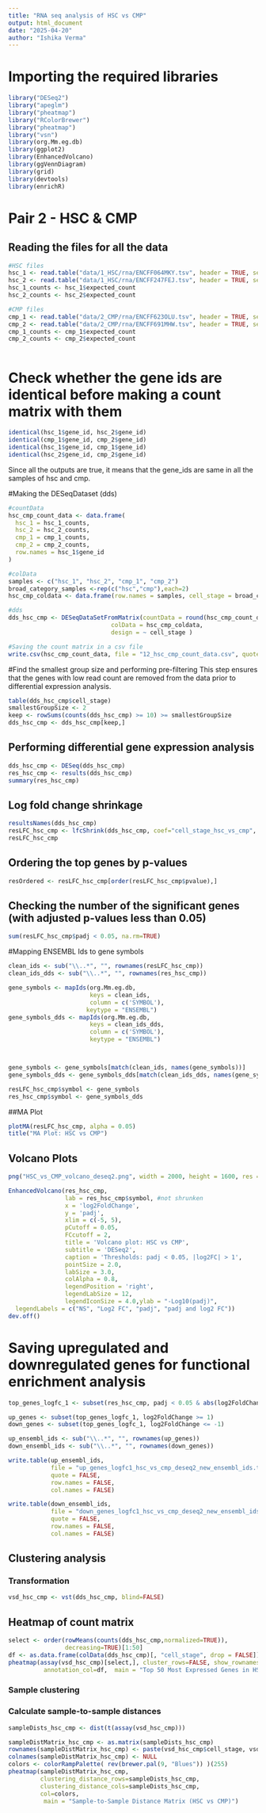 ```yaml
---
title: "RNA seq analysis of HSC vs CMP"
output: html_document
date: "2025-04-20"
author: "Ishika Verma"
---
```

# Importing the required libraries
```r
library("DESeq2")
library("apeglm")
library("pheatmap")
library("RColorBrewer")
library("pheatmap")
library("vsn")
library(org.Mm.eg.db)
library(ggplot2)
library(EnhancedVolcano)
library(ggVennDiagram)
library(grid)
library(devtools)
library(enrichR)
```

# Pair 2 - HSC & CMP

## Reading the files for all the data

```r
#HSC files
hsc_1 <- read.table("data/1_HSC/rna/ENCFF064MKY.tsv", header = TRUE, sep = "\t")
hsc_2 <- read.table("data/1_HSC/rna/ENCFF247FEJ.tsv", header = TRUE, sep = "\t")
hsc_1_counts <- hsc_1$expected_count
hsc_2_counts <- hsc_2$expected_count

#CMP files
cmp_1 <- read.table("data/2_CMP/rna/ENCFF623OLU.tsv", header = TRUE, sep = "\t")
cmp_2 <- read.table("data/2_CMP/rna/ENCFF691MHW.tsv", header = TRUE, sep = "\t")
cmp_1_counts <- cmp_1$expected_count
cmp_2_counts <- cmp_2$expected_count



```

# Check whether the gene ids are identical before making a count matrix with them
```r
identical(hsc_1$gene_id, hsc_2$gene_id)
identical(cmp_1$gene_id, cmp_2$gene_id)
identical(hsc_1$gene_id, cmp_1$gene_id)
identical(hsc_2$gene_id, cmp_2$gene_id)
```
Since all the outputs are true, it means that the gene_ids are same in all the samples of hsc and cmp.

#Making the DESeqDataset (dds)
```r
#countData
hsc_cmp_count_data <- data.frame(
  hsc_1 = hsc_1_counts,
  hsc_2 = hsc_2_counts,
  cmp_1 = cmp_1_counts,
  cmp_2 = cmp_2_counts,
  row.names = hsc_1$gene_id
)

#colData
samples <- c("hsc_1", "hsc_2", "cmp_1", "cmp_2")
broad_category_samples <-rep(c("hsc","cmp"),each=2)
hsc_cmp_coldata <- data.frame(row.names = samples, cell_stage = broad_category_samples)

#dds
dds_hsc_cmp <- DESeqDataSetFromMatrix(countData = round(hsc_cmp_count_data),
                             colData = hsc_cmp_coldata,
                             design = ~ cell_stage )
```
```r
#Saving the count matrix in a csv file
write.csv(hsc_cmp_count_data, file = "12_hsc_cmp_count_data.csv", quote = FALSE)
```

#Find the smallest group size and performing pre-filtering
This step ensures that the genes with low read count are removed from the data prior to differential expression analysis.
```r
table(dds_hsc_cmp$cell_stage)
smallestGroupSize <- 2
keep <- rowSums(counts(dds_hsc_cmp) >= 10) >= smallestGroupSize
dds_hsc_cmp <- dds_hsc_cmp[keep,]
```


## Performing differential gene expression analysis
```r
dds_hsc_cmp <- DESeq(dds_hsc_cmp)
res_hsc_cmp <- results(dds_hsc_cmp)
summary(res_hsc_cmp)

```
## Log fold change shrinkage
```r
resultsNames(dds_hsc_cmp)
resLFC_hsc_cmp <- lfcShrink(dds_hsc_cmp, coef="cell_stage_hsc_vs_cmp", type="apeglm")
resLFC_hsc_cmp
```

## Ordering the top genes by p-values
```r
resOrdered <- resLFC_hsc_cmp[order(resLFC_hsc_cmp$pvalue),]
```

## Checking the number of the significant genes (with adjusted p-values less than 0.05)
```r
sum(resLFC_hsc_cmp$padj < 0.05, na.rm=TRUE)
```

#Mapping ENSEMBL Ids to gene symbols
```r
clean_ids <- sub("\\..*", "", rownames(resLFC_hsc_cmp))
clean_ids_dds <- sub("\\..*", "", rownames(res_hsc_cmp))

gene_symbols <- mapIds(org.Mm.eg.db,
                       keys = clean_ids,
                       column = c('SYMBOL'),
                      keytype = "ENSEMBL")
gene_symbols_dds <- mapIds(org.Mm.eg.db,
                       keys = clean_ids_dds,
                       column = c('SYMBOL'),
                       keytype = "ENSEMBL")



gene_symbols <- gene_symbols[match(clean_ids, names(gene_symbols))]
gene_symbols_dds <- gene_symbols_dds[match(clean_ids_dds, names(gene_symbols_dds))]

resLFC_hsc_cmp$symbol <- gene_symbols
res_hsc_cmp$symbol <- gene_symbols_dds
```
##MA Plot
```r
plotMA(resLFC_hsc_cmp, alpha = 0.05)
title("MA Plot: HSC vs CMP")

```
## Volcano Plots
```r
png("HSC_vs_CMP_volcano_deseq2.png", width = 2000, height = 1600, res = 300)

EnhancedVolcano(res_hsc_cmp,
                lab = res_hsc_cmp$symbol, #not shrunken
                x = 'log2FoldChange',
                y = 'padj',
                xlim = c(-5, 5),
                pCutoff = 0.05,
                FCcutoff = 2,
                title = 'Volcano plot: HSC vs CMP',
                subtitle = 'DESeq2',
                caption = 'Thresholds: padj < 0.05, |log2FC| > 1',
                pointSize = 2.0,
                labSize = 3.0,
                colAlpha = 0.8,
                legendPosition = 'right',
                legendLabSize = 12,
                legendIconSize = 4.0,ylab = "-Log10(padj)",
  legendLabels = c("NS", "Log2 FC", "padj", "padj and log2 FC"))
dev.off()
```

# Saving upregulated and downregulated genes for functional enrichment analysis 
```r
top_genes_logfc_1 <- subset(res_hsc_cmp, padj < 0.05 & abs(log2FoldChange) >= 1)

up_genes <- subset(top_genes_logfc_1, log2FoldChange >= 1)
down_genes <- subset(top_genes_logfc_1, log2FoldChange <= -1)

up_ensembl_ids <- sub("\\..*", "", rownames(up_genes))
down_ensembl_ids <- sub("\\..*", "", rownames(down_genes))

write.table(up_ensembl_ids,
            file = "up_genes_logfc1_hsc_vs_cmp_deseq2_new_ensembl_ids.txt",
            quote = FALSE,
            row.names = FALSE,
            col.names = FALSE)

write.table(down_ensembl_ids,
            file = "down_genes_logfc1_hsc_vs_cmp_deseq2_new_ensembl_ids.txt",
            quote = FALSE,
            row.names = FALSE,
            col.names = FALSE)
```

## Clustering analysis
### Transformation
```r
vsd_hsc_cmp <- vst(dds_hsc_cmp, blind=FALSE)
```

## Heatmap of count matrix
```r
select <- order(rowMeans(counts(dds_hsc_cmp,normalized=TRUE)),
                decreasing=TRUE)[1:50]
df <- as.data.frame(colData(dds_hsc_cmp)[, "cell_stage", drop = FALSE])
pheatmap(assay(vsd_hsc_cmp)[select,], cluster_rows=FALSE, show_rownames=FALSE,cluster_cols = FALSE,
          annotation_col=df,  main = "Top 50 Most Expressed Genes in HSC & CMP")

```
### Sample clustering
### Calculate sample-to-sample distances
```r
sampleDists_hsc_cmp <- dist(t(assay(vsd_hsc_cmp)))

sampleDistMatrix_hsc_cmp <- as.matrix(sampleDists_hsc_cmp)
rownames(sampleDistMatrix_hsc_cmp) <- paste(vsd_hsc_cmp$cell_stage, vsd_hsc_cmp$type, sep="-")
colnames(sampleDistMatrix_hsc_cmp) <- NULL
colors <- colorRampPalette( rev(brewer.pal(9, "Blues")) )(255)
pheatmap(sampleDistMatrix_hsc_cmp,
         clustering_distance_rows=sampleDists_hsc_cmp,
         clustering_distance_cols=sampleDists_hsc_cmp,
         col=colors,
          main = "Sample-to-Sample Distance Matrix (HSC vs CMP)")
```

